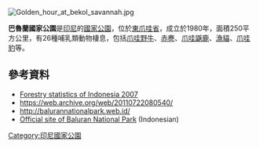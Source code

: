 [[Image:Golden_hour_at_bekol_savannah.jpg|right]]
{{coord|7|50|S|114|22|E|display=title}}

'''巴魯蘭國家公園'''是[[印尼|印尼]]的[[國家公園|國家公園]]，位於[[東爪哇省|東爪哇省]]，成立於1980年，面積250平方公里，有26種哺乳類動物棲息，包括[[爪哇野牛|爪哇野牛]]、[[赤麂|赤麂]]、[[爪哇鼷鹿|爪哇鼷鹿]]、[[漁貓|漁貓]]、[[爪哇豹|爪哇豹]]等。

==參考資料==
* [http://www.dephut.go.id/files/Stat_2007.pdf Forestry statistics of Indonesia 2007] {{Wayback|url=http://www.dephut.go.id/files/Stat_2007.pdf |date=20110722080540 }}
* https://web.archive.org/web/20110722080540/
* http://balurannationalpark.web.id/
*[https://web.archive.org/web/20190223212340/http://balurannationalpark.web.id/ Official site of Baluran National Park] (Indonesian)

{{Indonesia-geo-stub}}
[[Category:印尼國家公園|Category:印尼國家公園]]